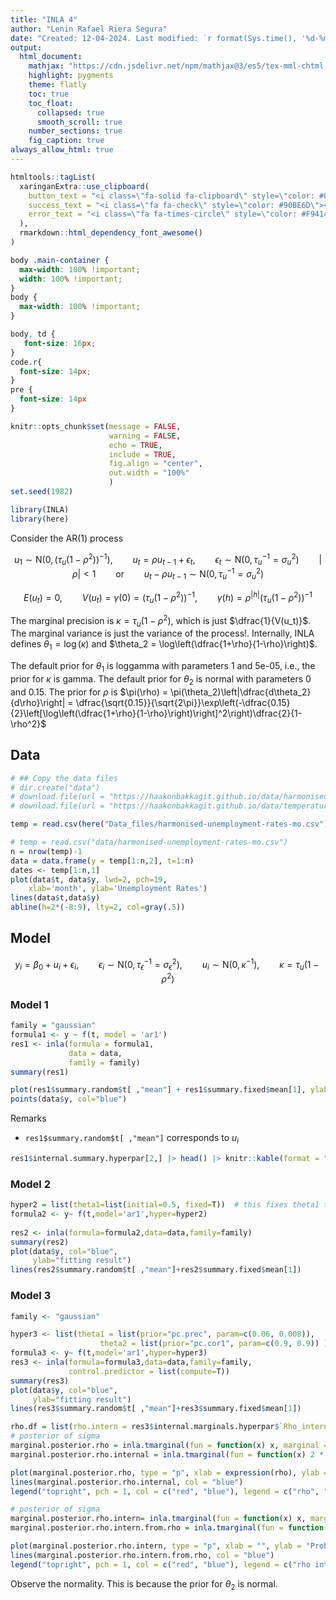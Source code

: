 ```yaml
---
title: "INLA 4"
author: "Lenin Rafael Riera Segura"
date: "Created: 12-04-2024. Last modified: `r format(Sys.time(), '%d-%m-%Y.')`"
output:
  html_document:
    mathjax: "https://cdn.jsdelivr.net/npm/mathjax@3/es5/tex-mml-chtml.js"
    highlight: pygments
    theme: flatly
    toc: true
    toc_float:
      collapsed: true
      smooth_scroll: true
    number_sections: true
    fig_caption: true
always_allow_html: true
---
```


```r
htmltools::tagList(
  xaringanExtra::use_clipboard(
    button_text = "<i class=\"fa-solid fa-clipboard\" style=\"color: #00008B\"></i>",
    success_text = "<i class=\"fa fa-check\" style=\"color: #90BE6D\"></i>",
    error_text = "<i class=\"fa fa-times-circle\" style=\"color: #F94144\"></i>"
  ),
  rmarkdown::html_dependency_font_awesome()
)
```


```css
body .main-container {
  max-width: 100% !important;
  width: 100% !important;
}
body {
  max-width: 100% !important;
}

body, td {
   font-size: 16px;
}
code.r{
  font-size: 14px;
}
pre {
  font-size: 14px
}
```


```r
knitr::opts_chunk$set(message = FALSE, 
                      warning = FALSE, 
                      echo = TRUE, 
                      include = TRUE,
                      fig.align = "center",
                      out.width = "100%"
                      )
set.seed(1982)
```


```r
library(INLA)
library(here)
```


Consider the AR(1) process


$$
u_1 \sim \text{N}(0, (\tau_u(1-\rho^2))^{-1}), \qquad u_t = \rho u_{t-1} + \epsilon_t, \qquad \epsilon_t\sim \text{N}(0, \tau_u^{-1} = \sigma_u^2) \qquad |\rho|<1\qquad
\text{or}\qquad u_t - \rho u_{t-1} \sim \text{N}(0, \tau_u^{-1} = \sigma_u^2) 
$$

$$
E(u_t) = 0,\qquad V(u_t) = \gamma(0) = (\tau_u(1-\rho^2))^{-1}, \qquad \gamma(h) = \rho^{|h|}(\tau_u(1-\rho^2))^{-1}
$$

The marginal precision is $\kappa = \tau_u(1-\rho^2)$, which is just $\dfrac{1}{V(u_t)}$. The marginal variance is just the variance of the process!. Internally, INLA defines $\theta_1 = \log(\kappa)$ and $\theta_2 = \log\left(\dfrac{1+\rho}{1-\rho}\right)$.


The default prior for $\theta_1$ is loggamma with parameters 1 and 5e-05, i.e., the prior for $\kappa$ is gamma. The default prior for $\theta_2$ is normal with parameters 0 and 0.15. The prior for $\rho$ is $\pi(\rho) = \pi(\theta_2)\left|\dfrac{d\theta_2}{d\rho}\right| = \dfrac{\sqrt{0.15}}{\sqrt{2\pi}}\exp\left(-\dfrac{0.15}{2}\left[\log\left(\dfrac{1+\rho}{1-\rho}\right)\right]^2\right)\dfrac{2}{1-\rho^2}$

## Data

```r
# ## Copy the data files
# dir.create("data")
# download.file(url = "https://haakonbakkagit.github.io/data/harmonised-unemployment-rates-mo.csv", destfile = "data/harmonised-unemployment-rates-mo.csv")
# download.file(url = "https://haakonbakkagit.github.io/data/temperature-data", destfile = "data/temperature-data")

temp = read.csv(here("Data_files/harmonised-unemployment-rates-mo.csv"))
```


```r
# temp = read.csv("data/harmonised-unemployment-rates-mo.csv")
n = nrow(temp)-1
data = data.frame(y = temp[1:n,2], t=1:n)
dates <- temp[1:n,1]
plot(data$t, data$y, lwd=2, pch=19,
    xlab='month', ylab='Unemployment Rates')
lines(data$t,data$y)
abline(h=2*(-8:9), lty=2, col=gray(.5))
```

## Model

$$
y_i = \beta_0 + u_i + \epsilon_i, \qquad \epsilon_i\sim \text{N}(0, \tau_\epsilon^{-1} = \sigma_\epsilon^2), \qquad u_i \sim \text{N}(0, \kappa^{-1}), \qquad \kappa = \tau_u(1-\rho^2)
$$


### Model 1

```r
family = "gaussian"
formula1 <- y ~ f(t, model = 'ar1')
res1 <- inla(formula = formula1,
             data = data,
             family = family)
summary(res1)
```


```r
plot(res1$summary.random$t[ ,"mean"] + res1$summary.fixed$mean[1], ylab = "fitting result", type = "l")
points(data$y, col="blue")
```


::: {.alert .alert-info}
Remarks

- `res1$summary.random$t[ ,"mean"]`  corresponds to $u_i$
:::

```r
res1$internal.summary.hyperpar[2,] |> head() |> knitr::kable(format = "markdown", caption = "Internal hyperparameters")
```

### Model 2

```r
hyper2 = list(theta1=list(initial=0.5, fixed=T))  # this fixes theta1 to 0.5 so no inference is done
formula2 <- y~ f(t,model='ar1',hyper=hyper2)
  
res2 <- inla(formula=formula2,data=data,family=family)
summary(res2)
plot(data$y, col="blue",
     ylab="fitting result")
lines(res2$summary.random$t[ ,"mean"]+res2$summary.fixed$mean[1])
```

### Model 3

```r
family <- "gaussian"

hyper3 <- list(theta1 = list(prior="pc.prec", param=c(0.06, 0.008)),
                    theta2 = list(prior="pc.cor1", param=c(0.9, 0.9)) )
formula3 <- y~ f(t,model='ar1',hyper=hyper3)
res3 <- inla(formula=formula3,data=data,family=family,
             control.predictor = list(compute=T))
summary(res3)
plot(data$y, col="blue",
     ylab="fitting result")
lines(res3$summary.random$t[ ,"mean"]+res3$summary.fixed$mean[1])
```





```r
rho.df = list(rho.intern = res3$internal.marginals.hyperpar$`Rho_intern for t`, rho = res3$marginals.hyperpar$`Rho for t`)
# posterior of sigma
marginal.posterior.rho = inla.tmarginal(fun = function(x) x, marginal = rho.df$rho)
marginal.posterior.rho.internal = inla.tmarginal(fun = function(x) 2 * exp(x) / (1 + exp(x)) - 1, marginal = rho.df$rho.intern)

plot(marginal.posterior.rho, type = "p", xlab = expression(rho), ylab = "Probability density", col = "red")
lines(marginal.posterior.rho.internal, col = "blue")
legend("topright", pch = 1, col = c("red", "blue"), legend = c("rho", "rho from intern"))
```


```r
# posterior of sigma
marginal.posterior.rho.intern= inla.tmarginal(fun = function(x) x, marginal = rho.df$rho.intern)
marginal.posterior.rho.intern.from.rho = inla.tmarginal(fun = function(x) log((1 + x) / (1 - x)), marginal = rho.df$rho)

plot(marginal.posterior.rho.intern, type = "p", xlab = "", ylab = "Probability density", col = "red")
lines(marginal.posterior.rho.intern.from.rho, col = "blue")
legend("topright", pch = 1, col = c("red", "blue"), legend = c("rho intern", "rho intern from rho"))
```



Observe the normality. This is because the prior for $\theta_2$ is normal.

